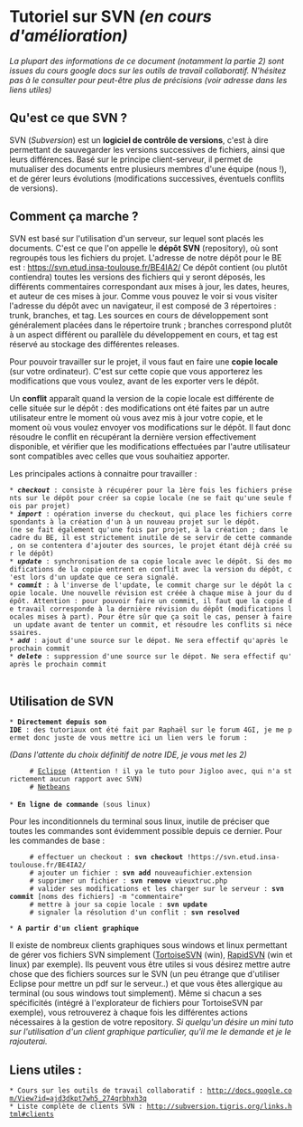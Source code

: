
= Tutoriel sur SVN ''(en cours d'amélioration)'' =


''La plupart des informations de ce document (notamment la partie 2) sont issues du cours google docs sur les outils de travail collaboratif. N'hésitez pas à le consulter pour peut-être plus de précisions (voir adresse dans les liens utiles)''

 
== Qu'est ce que SVN ? ==

SVN (''Subversion'') est un '''logiciel de contrôle de versions''', c'est à dire permettant de sauvegarder les versions successives de fichiers, ainsi que leurs différences.  
Basé sur le principe client-serveur, il permet de mutualiser des documents entre plusieurs membres d'une équipe (nous !), et de gérer leurs évolutions (modifications successives, éventuels conflits de versions).
 
 

== Comment ça marche ? ==

SVN est basé sur l'utilisation d'un serveur, sur lequel sont placés les documents. C'est ce que l'on appelle le '''dépôt SVN''' (repository), où sont regroupés tous les fichiers du projet.  
L'adresse de notre dépôt pour le BE est : https://svn.etud.insa-toulouse.fr/BE4IA2/    
Ce dépôt contient (ou plutôt contiendra) toutes les versions des fichiers qui y seront déposés, les différents commentaires correspondant aux mises à jour, les dates, heures, et auteur de ces mises à jour.   
Comme vous pouvez le voir si vous visiter l'adresse du dépôt avec un navigateur, il est composé de 3 répertoires : trunk, branches, et tag.   
Les sources en cours de développement sont généralement placées dans le répertoire trunk ; branches correspond plutôt à un aspect différent ou parallèle du développement en cours, et tag est réservé au stockage des différentes releases.   
  
Pour pouvoir travailler sur le projet, il vous faut en faire une '''copie locale''' (sur votre ordinateur). C'est sur cette copie que vous apporterez les modifications que vous voulez, avant de les exporter vers le dépôt.  
  
Un '''conflit''' apparaît quand la version de la copie locale est différente de celle située sur le dépôt : des modifications ont été faites par un autre utilisateur entre le moment où vous avez mis à jour votre copie, et le moment où vous voulez envoyer vos modifications sur le dépôt.   
Il faut donc résoudre le conflit en récupérant la dernière version effectivement disponible, et vérifier que les modifications effectuées par l'autre utilisateur sont compatibles avec celles que vous souhaitiez apporter.   
  
Les principales actions à connaitre pour travailler :   
 * '''''checkout''''' : consiste à récupérer pour la 1ère fois les fichiers présents sur le dépôt pour créer sa copie locale (ne se fait qu'une seule fois par projet) 
 * '''''import''''' : opération inverse du checkout, qui place les fichiers correspondants à la création d'un à un nouveau projet sur le dépôt.(ne se fait également qu'une fois par projet, à la création ; dans le cadre du BE, il est strictement inutile de se servir de cette commande, on se contentera d'ajouter des sources, le projet étant déjà créé sur le dépôt)  
 * '''''update''''' : synchronisation de sa copie locale avec le dépôt. Si des modifications de la copie entrent en conflit avec la version du dépôt, c'est lors d'un update que ce sera signalé.  
 * '''''commit''''' : à l'inverse de l'update, le commit charge sur le dépôt la copie locale. Une nouvelle révision est créée à chaque mise à jour du dépôt. Attention : pour pouvoir faire un commit, il faut que la copie de travail corresponde à la dernière révision du dépôt (modifications locales mises à part). Pour être sûr que ça soit le cas, penser à faire un update avant de tenter un commit, et résoudre les conflits si nécessaires.  
 * '''''add''''' : ajout d'une source sur le dépot. Ne sera effectif qu'après le prochain commit 
 * '''''delete''''' : suppression d'une source sur le dépot. Ne sera effectif qu'après le prochain commit 
 
 

== Utilisation de SVN ==

 * '''Directement depuis son IDE''' : des tutoriaux ont été fait par Raphaël sur le forum 4GI, je me permet donc juste de vous mettre ici un lien vers le forum :
''(Dans l'attente du choix définitif de notre IDE, je vous met les 2)''
      # [https://www.etud.insa-toulouse.fr/~wiketudgei/forum/viewtopic.php?f=13&t=26 Eclipse] (Attention ! il ya le tuto pour Jigloo avec, qui n'a strictement aucun rapport avec SVN) 
      # [https://www.etud.insa-toulouse.fr/~wiketudgei/forum/viewtopic.php?f=13&t=32 Netbeans]
 
 * '''En ligne de commande''' (sous linux)  
Pour les inconditionnels du terminal sous linux, inutile de préciser que toutes les commandes sont évidemment possible depuis ce dernier. Pour les commandes de base :  
      # effectuer un checkout : '''svn checkout''' !https://svn.etud.insa-toulouse.fr/BE4IA2/   
      # ajouter un fichier : '''svn add''' nouveaufichier.extension 
      # supprimer un fichier : '''svn remove''' vieuxtruc.php 
      # valider ses modifications et les charger sur le serveur : '''svn commit''' [noms des fichiers] -m "commentaire" 
      # mettre à jour sa copie locale : '''svn update''' 
      # signaler la résolution d'un conflit : '''svn resolved'''

 
 * '''A partir d'un client graphique'''
Il existe de nombreux clients graphiques sous windows et linux permettant de gérer vos fichiers SVN simplement ([http://tortoisesvn.net/downloads TortoiseSVN] (win), [http://www.rapidsvn.org/index.php/Main_Page RapidSVN] (win et linux) par exemple). Ils peuvent vous être utiles si vous désirez mettre autre chose que des fichiers sources sur le SVN (un peu étrange que d'utiliser Eclipse pour mettre un pdf sur le serveur..) et que vous êtes allergique au terminal (ou sous windows tout simplement). 
Même si chacun a ses spécificités (intégré à l'explorateur de fichiers pour TortoiseSVN par exemple), vous retrouverez à chaque fois les différentes actions nécessaires à la gestion de votre repository. 
''Si quelqu'un désire un mini tuto sur l'utilisation d'un client graphique particulier, qu'il me le demande et je le rajouterai.'' 

 

== Liens utiles : ==

 * Cours sur les outils de travail collaboratif : http://docs.google.com/View?id=ajd3dkpt7wh5_274qrbhxh3q
 * Liste complète de clients SVN : http://subversion.tigris.org/links.html#clients
